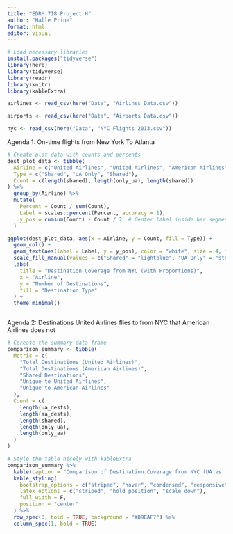 ```yaml
---
title: "EDRM 718 Project H"
author: "Halle Prine"
format: html
editor: visual
---
```


```r
# Load necessary libraries
install.packages("tidyverse")
library(here)
library(tidyverse)
library(readr)
library(knitr)
library(kableExtra)

airlines <- read_csv(here("Data", "Airlines Data.csv"))

airports <- read_csv(here("Data", "Airports Data.csv"))

nyc <- read_csv(here("Data", "NYC Flights 2013.csv"))

```
Agenda 1: On-time flights from New York To Atlanta 

```r
# Create plot data with counts and percents
dest_plot_data <- tibble(
  Airline = c("United Airlines", "United Airlines", "American Airlines"),
  Type = c("Shared", "UA Only", "Shared"),
  Count = c(length(shared), length(only_ua), length(shared))
) %>%
  group_by(Airline) %>%
  mutate(
    Percent = Count / sum(Count),
    Label = scales::percent(Percent, accuracy = 1),
    y_pos = cumsum(Count) - Count / 2  # Center label inside bar segment
  )

ggplot(dest_plot_data, aes(x = Airline, y = Count, fill = Type)) +
  geom_col() +
  geom_text(aes(label = Label, y = y_pos), color = "white", size = 4, fontface = "bold") +
  scale_fill_manual(values = c("Shared" = "lightblue", "UA Only" = "steelblue")) +
  labs(
    title = "Destination Coverage from NYC (with Proportions)",
    x = "Airline",
    y = "Number of Destinations",
    fill = "Destination Type"
  ) +
  theme_minimal()



```

Agenda 2: Destinations United Airlines flies to from NYC that American Airlines does not

```r
# Ccreate the summary data frame
comparison_summary <- tibble(
  Metric = c(
    "Total Destinations (United Airlines)",
    "Total Destinations (American Airlines)",
    "Shared Destinations",
    "Unique to United Airlines",
    "Unique to American Airlines"
  ),
  Count = c(
    length(ua_dests),
    length(aa_dests),
    length(shared),
    length(only_ua),
    length(only_aa)
  )
)

# Style the table nicely with kableExtra
comparison_summary %>%
  kable(caption = "Comparison of Destination Coverage from NYC (UA vs. AA)", align = "l") %>%
  kable_styling(
    bootstrap_options = c("striped", "hover", "condensed", "responsive"),
    latex_options = c("striped", "hold_position", "scale_down"),
    full_width = F,
    position = "center"
  ) %>%
  row_spec(0, bold = TRUE, background = "#D9EAF7") %>%
  column_spec(1, bold = TRUE)
```
